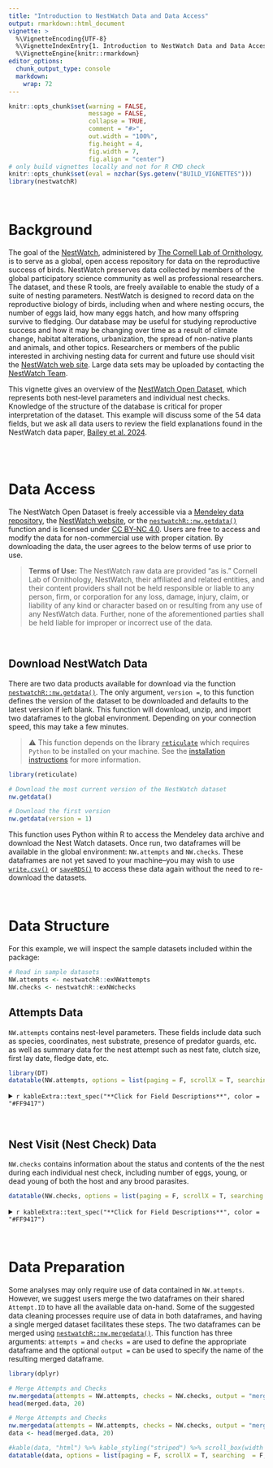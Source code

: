 ```yaml
---
title: "Introduction to NestWatch Data and Data Access"
output: rmarkdown::html_document
vignette: >
  %\VignetteEncoding{UTF-8}
  %\VignetteIndexEntry{1. Introduction to NestWatch Data and Data Access}
  %\VignetteEngine{knitr::rmarkdown}
editor_options: 
  chunk_output_type: console
  markdown: 
    wrap: 72
---
```


```r
knitr::opts_chunk$set(warning = FALSE, 
                      message = FALSE,
                      collapse = TRUE,
                      comment = "#>",
                      out.width = "100%",
                      fig.height = 4, 
                      fig.width = 7, 
                      fig.align = "center")
# only build vignettes locally and not for R CMD check
knitr::opts_chunk$set(eval = nzchar(Sys.getenv("BUILD_VIGNETTES")))
library(nestwatchR)
```

<br>

# Background {#background}

The goal of the [NestWatch](https://nestwatch.org), administered by [The
Cornell Lab of Ornithology](https://www.birds.cornell.edu/home/), is to
serve as a global, open access repository for data on the reproductive
success of birds. NestWatch preserves data collected by members of the
global participatory science community as well as professional
researchers. The dataset, and these R tools, are freely available to
enable the study of a suite of nesting parameters. NestWatch is designed
to record data on the reproductive biology of birds, including when and
where nesting occurs, the number of eggs laid, how many eggs hatch, and
how many offspring survive to fledging. Our database may be useful for
studying reproductive success and how it may be changing over time as a
result of climate change, habitat alterations, urbanization, the spread
of non-native plants and animals, and other topics. Researchers or
members of the public interested in archiving nesting data for current
and future use should visit the [NestWatch web
site](https://nestwatch.org). Large data sets may be uploaded by
contacting the [NestWatch Team](mailto:nestwatch@cornell.edu).

This vignette gives an overview of the [NestWatch Open
Dataset](https://data.mendeley.com/datasets/wjf794z7gc), which
represents both nest-level parameters and individual nest checks.
Knowledge of the structure of the database is critical for proper
interpretation of the dataset. This example will discuss some of the 54
data fields, but we ask all data users to review the field explanations
found in the NestWatch data paper, [Bailey et al.
2024](https://doi.org/10.1002/ecy.4230).

<br> <br>

# Data Access {#access}

The NestWatch Open Dataset is freely accessible via a [Mendeley data
repository](https://data.mendeley.com/datasets/wjf794z7gc), the
[NestWatch
website](https://nestwatch.org/explore/nestwatch-open-dataset-downloads/),
or the
[`nestwatchR::nw.getdata()`](https://engagement-center.github.io/nestwatchR/reference/nw.getdata.html)
function and is licensed under [CC BY-NC
4.0](http://creativecommons.org/licenses/by-nc/4.0/?ref=chooser-v1).
Users are free to access and modify the data for non-commercial use with
proper citation. By downloading the data, the user agrees to the below
terms of use prior to use.

<blockquote>**Terms of Use:** The NestWatch raw data are provided “as
is.” Cornell Lab of Ornithology, NestWatch, their affiliated and related
entities, and their content providers shall not be held responsible or
liable to any person, firm, or corporation for any loss, damage, injury,
claim, or liability of any kind or character based on or resulting from
any use of any NestWatch data. Further, none of the aforementioned
parties shall be held liable for improper or incorrect use of the
data.</blockquote>

<br>

## Download NestWatch Data

There are two data products available for download via the function
[`nestwatchR::nw.getdata()`](https://engagement-center.github.io/nestwatchR/reference/nw.getdata.html).
The only argument, `version =`, to this function defines the version of
the dataset to be downloaded and defaults to the latest version if left
blank. This function will download, unzip, and import two dataframes to
the global environment. Depending on your connection speed, this may
take a few minutes.

> ⚠️ This function depends on the library
> [`reticulate`](https://rstudio.github.io/reticulate/) which requires
> `Python` to be installed on your machine. See the [installation
> instructions](https://engagement-center.github.io/nestwatchR/index.html#installation-computer)
> for more information.

```r
library(reticulate)

# Download the most current version of the NestWatch dataset 
nw.getdata()

# Download the first version
nw.getdata(version = 1)

```

This function uses Python within R to access the Mendeley data archive
and download the Nest Watch datasets. Once run, two dataframes will be
available in the global environment: `NW.attempts` and `NW.checks`.
These dataframes are not yet saved to your machine--you may wish to use
[`write.csv()`](https://www.rdocumentation.org/packages/AlphaPart/versions/0.9.8/topics/write.csv)
or [`saveRDS()`](https://rdrr.io/r/base/readRDS.html) to access these
data again without the need to re-download the datasets.

<br>

# Data Structure

For this example, we will inspect the sample datasets included within
the package:

```r
# Read in sample datasets
NW.attempts <- nestwatchR::exNWattempts
NW.checks <- nestwatchR::exNWchecks
```

## Attempts Data

`NW.attempts` contains nest-level parameters. These fields include data
such as species, coordinates, nest substrate, presence of predator
guards, etc. as well as summary data for the nest attempt such as nest
fate, clutch size, first lay date, fledge date, etc.

```r
library(DT)
datatable(NW.attempts, options = list(paging = F, scrollX = T, searching  = F))
```

<details>

<summary>`r kableExtra::text_spec("**Click for Field Descriptions**", color = "#FF9417")`</summary>

-   **Attempt ID:** assigned; categorical; A unique identification
    assigned to individual nest attempts.
-   **Location ID:** assigned; categorical; A unique identification
    assigned to individual nest locations. May be repeated within and
    across years.
-   **Latitude:** participant provided; numeric; Nest coordinate in
    decimal degrees (NAD84).
-   **Longitude:** participant provided; numeric; Nest coordinate in
    decimal degrees (NAD84).
-   **Subnational Code:** categorical; assigned; The 2-letter country
    code joined with a hyphen to a 2-letter state/province code. Follows
    ISO 3166-2. Undefined represented as "XX-".
-   **Substrate Relationship:** participant provided; Position of the
    nest relative to the surface on which the nest is built. One of: in,
    on, under
-   **Substrate:** participant provided; categorical; The surface on
    which the nest is built.One of: nesbox (nest box/birdhouse), buildi
    (building or dwelling), poptow (post/pole or platform), cliled
    (cliff or rock), ltrcav (cavity in live tree branch), ssdtcv (cavity
    in snag/dead tree), ssdtre (dead tree branch), ltrbra (live tree
    branch), busshr (bush/shrub/cattails), ground (ground), floveg
    (floating vegetation), other.
-   **Substrate Other Description:** participant provided; text;
    Description (specified when Substrate is "other".
-   **Height m:** participant provided; numeric; Measurement of the
    height of the bottom of the nest from the ground (in meters).
-   **Cavity Entrance Diameter cm:** participant provided;Diameter of
    the entrance to the nest for cavity nests (in centimeters).
-   **Orientation:** participant provided; categorical; Compass
    direction that a nest hole entrance faces. One of: n, s, e, w, ne,
    se, sw, nw
-   **Elevation m:** participant provided; numeric; Elevation of nesting
    location above sea level as reported by the user (in meters).
-   **Habitat 1m:** participant provided; categorical; Habitat within 1
    meter of the nest. One of the following high level descriptors: ag
    (agricultural area), for (woodland/forest), grass (natural grassland
    and prairie), chap (shrubland and chaparral), des (desert), fw
    (fresh water), sw (salt water), beach (beach), tun (tundra), oth
    (other), human (human modified landscape). Or, if "human" was
    chosen, the user may optionally store one of these more specific
    descriptors instead: ry (yard, residential area), park (public
    park/green space), road (roadside), golf (golf course), pit (land
    fill/gravel pit/strip mine), cem (cemetery), com-ind
    (industrial/commercial center), pwrln (powerline corridor), campus
    (campus/schoolyard/churc h/hospital), airprt (airport), cmpgrd
    (campground), xmas (Christmas tree farm), orch-vin
    (orchard/vineyard), clrcut (recently clear cut area), burn (recently
    burned area).
-   **Habitat 100m:** participant provided; categorical; Habitat within
    100 meters of the nest. Same as Habitat 1m above
-   **Location Entry Technique:** assigned; Codes representing various
    methods for site creation with varying degrees of positional
    accuracy. These methods continue to evolve as online mapping
    technologies change. See
    [IV.B.4.e](https://doi.org/10.1002/ecy.4230) for descriptions and
    discussion of precision.
-   **Observer ID:** assigned; categorical; A unique code identifying
    the observer making the submission. Note that most observers will
    only have one Observer ID, but it is possible for one individual to
    create multiple accounts. It is not possible to identify
    participants with multiple Observer IDs.
-   **Species Code:** participant provided; categorical; Taxonomic code
    for the identity of the nesting species. See [eBird
    taxonomy](https://www.birds.cornell.edu/clementschecklist/download/)
    for more details.
-   **Species Name:** participant provided; categorical; Common name (in
    English) for the identity of the nesting species. See [eBird
    taxonomy](https://www.birds.cornell.edu/clementschecklist/download/)
    for more details.
-   **Year:** assigned; integer; Year in which the nest attempt started.
-   **Predator Guard:** participant provided; categorical; For nest
    attempts in boxes, this field indicates whether a device intended to
    prevent predation was attached to the nesting structure (i.e., a
    predator guard). If it contains "other" then Predator Guard Other
    should have a value. See [Bailey and Bonter
    2017](https://doi.org/10.1002/wsb.801) for more information on
    predator guard types. One or more of: baffle, cone, holeExtender,
    no, noelGuard, other.
-   **Predator Guard Other:** participant provided; text; Free text
    entered when "other" predator guard type is selected.
-   **First Lay Date:** participant provided; date; Date when first egg
    was laid.
-   **First Lay Date Estimated:** participant provided;binary; Whether
    the first lay date is estimated (1) or observed (0).
-   **Visited During Egg Laying:** participant provided; binary;
    Response to "Was the nest site visited during the egg laying
    period?" (1 = yes, 0 = no). This variable was originally intended to
    gauge the quality of the first egg date estimate during a time
    period when nest check data was not being collected (e.g., The
    Birdhouse Network). It was retained later for continuity even after
    nest checks were enabled because some participants may choose not to
    enter all of their nest checks. See Cooper 2014 for further detail.
-   **Hatch Date:** participant provided; date; Date when the first egg
    hatched.
-   **Hatch Date Estimated:** participant provided; binary; Whether the
    hatch date is estimated (1) or observed (0).
-   **Fledge Date:** participant provided; date; Date when the first
    young fledged (left the nest).
-   **Fledge Date Estimated:** participant provided; binary; Whether the
    fledge date is estimated (1) or observed (0).
-   **Young Fledged:** participant provided;integer; Total number of
    young that fledged.
-   **Clutch Size:** participant provided; integer; Maximum number of
    host eggs in the nest (not including eggs of brood parasites).
-   **Young Total:** participant provided; integer; Maximum number of
    young (alive and dead) of host species in the nest (i.e., hatched
    young). Does not include young of brood parasites.
-   **Unhatched Eggs:** participant provided; integer; Maximum number of
    host eggs that failed to hatch for individual nest attempts (not
    including eggs of brood parasites).
-   **Outcome:** participant provided; categorical; Fate of the nest
    attempt. categorical one of: f (failure), f1 (all young found dead
    in or nearby nest), f2 (all young disappeared from nest before
    fledge date; reason unknown), f3 (predator known to cause nest
    failure), f4 (only young of brood parasites fledged), f5 (invasive
    species management), f6 (no eggs hatched), f7 (failure due to nest
    takeover by another bird), s1 (at least one host young fledged), u1
    (unknown outcome), u2 (nest monitoring stopped prior to expected
    fledge date while nest was still active), u3 (no breeding behavior
    observed), i (inactive), n (not monitored).
-   **Attempt Entry Technique:** assigned; Indicates method of data
    entry used to initiate the nest attempt. As of 2022, the 3 modes of
    data entry include the NestWatch website (visits may have been
    entered via another method) value indicates various versions of
    "Web" entry), the mobile app (field value indicates various versions
    of "Mobile" entry), or bulk upload (field value indicates date of
    uploading into database).

</details>

<br>

## Nest Visit (Nest Check) Data

`NW.checks` contains information about the status and contents of the
the nest during each individual nest check, including number of eggs,
young, or dead young of both the host and any brood parasites.

```r
datatable(NW.checks, options = list(paging = F, scrollX = T, searching  = F, scrollY = "300px"))

```

<details>

<summary>`r kableExtra::text_spec("**Click for Field Descriptions**", color = "#FF9417")`</summary>

-   **Attempt ID:** assigned; categorical; See prior description.
-   **Visit ID:** assigned; categorical; Identifier assigned for
    individual visits to nest attempts. A nest attempt will have as many
    Visit ID values as there were nest checks reported for that attempt.
-   **Visit Datetime:** participant provided; datetime; The date and
    time that individual nests were visited. Time is stored for some
    entry modes but not all. Time may be to nearest hour for older data,
    or to the second for mobile-entered data. Time is stored in the
    user's local time zone (but time zone itself is not stored). See
    Visit Time Valid to determine if the time was stored during data
    entry.
-   **Visit Time Valid:** assigned; binary; Whether the time portion of
    the Visit Datetime column was stored and should be treated as the
    actual time of the visit (1 = yes, 0 = no).
-   **Nest Status:** participant provided; categorical; Condition of
    nest during each nest visit. One of: no (no nest), an (another bird
    nest, same site), cn (complete nest), dn (damaged nest), fn
    (flattened nest with fecal matter), in (incomplete nest), nn
    (non-avian nest), rn (nest removed, remover unknown).
-   **Adult Activity:** participant provided; categorical; Adult
    activity seen or heard near the nest during each nest visit. This
    can help determine if a nest was still active, particularly if the
    contents could not be seen directly. categorical One of: no (no
    adults seen or heard), aa (at/on, then flushed from nest), ba
    (building nest or carrying nest material), da (dead adult(s)), fa
    (feeding young at nest), ra (remained on the nest), va (vicinity of
    the nest).
-   **Young Status:** participant provided; categorical; Developmental
    stage of young during each nest visit. One of: no (no live young in
    nest), fy (fully feathered young), hy (hatching young), ny (naked
    young), py (partially feathered young), vy (vocal young, heard
    only), yy (young outside of box).
-   **Management Status:** participant provided; categorical; Management
    action taken by the nest monitor. One of: no (no management
    activity), am (avian competitor nest/eggs/young removed), bm (banded
    adults or young at nest), em (unhatched host eggs removed), nm (nest
    box management), pm (pest management [e.g., wasps, ants, mice,
    etc.]).
-   **Host Eggs Count:** participant provided; integer; Number of host
    eggs counted during a nest check. May be null if user did not
    provide information or was not able to count precisely. See also
    Host Eggs Present Uncounted.
-   **Host Eggs Present Uncounted:** participant provided; binary; The
    user may indicate that host eggs were present but the exact count is
    unknown. In this case, Host Eggs Present Uncounted will be set to 1.
    Nest checks where Host Eggs Count \> 0 or Host Eggs Present
    Uncounted = 1 may both be considered to have host eggs.
-   **Live Host Young Count:** participant provided; integer; Number of
    live host young counted during a nest check. May be null if user did
    not provide information or was not able to count precisely. See also
    Live Host Young Present Uncounted.
-   **Live Host Young Present Uncounted:** participant provided; binary;
    The user may indicate that live host young were present but the
    exact count is unknown. In this case, Live Host Young Present
    Uncounted will be set to 1. Nest checks where Live Host Young Count
    \> 0 or Live Host Young Present Uncounted = 1 may both be considered
    to have live host young.
-   **Dead Host Young Count:** participant provided; integer; Number of
    dead host young counted during a nest check. May be null if user did
    not provide information or was not able to count precisely. See also
    Dead Host Young Present Uncounted.
-   **Dead Host Young Present Uncounted:** participant provided; binary;
    The user may indicate that dead host young were present but the
    exact count is unknown. In this case, Dead Host Young Present
    Uncounted will be set to 1. Nest checks where Dead Host Young Count
    \> 0 or Dead Host Young Present Uncounted = 1 may both be considered
    to have dead host young.
-   **Brood Parasite Eggs Count:** participant provided; integer; Number
    of brood parasite eggs counted during a nest check. May be null if
    user did not provide information or was not able to count precisely.
    See also Brood Parasite Eggs Present Uncounted.
-   **Brood Parasite Eggs Present Uncounted:** participant provided;
    binary; The user may indicate that brood parasite eggs were present
    but the exact count is unknown. In this case, Brood Parasite Eggs
    Present Uncounted will be set to 1. Nest checks where Brood Parasite
    Eggs Count \> 0 or Brood Parasite Eggs Present Uncounted = 1 may
    both be considered to have brood parasite eggs.
-   **Brood Parasite Live Young Count:** participant provided; integer;
    Number of brood parasite live young counted during a nest check. May
    be null if user did not provide information or was not able to count
    precisely. See also Brood Parasite Live Young Present Uncounted.
-   **Brood Parasite Live Young Present Uncounted:** participant
    provided; binary; The user may indicate that brood parasite live
    young were present but the exact count is unknown. In this case,
    Brood Parasite Live Young Present Uncounted will be set to 1. Nest
    checks where Brood Parasite Live Young Count \> 0 or Brood Parasite
    Live Young Present Uncounted = 1 may both be considered to have live
    brood parasite young.
-   **Brood Parasite Dead Young Count:** participant provided; integer;
    Number of brood parasite dead young counted during a nest check. May
    be null if user did not provide information or was not able to count
    precisely. See also Brood Parasite Dead Young Present Uncounted.
-   **Brood Parasite Dead:** participant provided; binary; The user may
    indicate that brood parasite dead young were present. Young Present
    Uncounted but the exact count is unknown. In this case, Brood
    Parasite Dead Young Present Uncounted will be set to 1. Nest checks
    where Brood Parasite Dead Young Count \> 0 or Brood Parasite Dead
    Young Present Uncounted = 1 may both be considered to have dead
    brood parasite young.
-   **Visit Entry Technique:** assigned; text; Method of data entry that
    created this visit. As of 2022, the 3 modes of data entry include
    the NestWatch website (field value indicates various versions of
    "Web" entry), the mobile app (field value indicates various versions
    of "Mobile" entry), or bulk upload (field value indicates date of
    uploading into database).

</details>

<br>

# Data Preparation

Some analyses may only require use of data contained in `NW.attempts`.
However, we suggest users merge the two dataframes on their shared
`Attempt.ID` to have all the available data on-hand. Some of the
suggested data cleaning processes require use of data in both
dataframes, and having a single merged dataset facilitates these steps.
The two dataframes can be merged using
[`nestwatchR::nw.mergedata()`](https://engagement-center.github.io/nestwatchR/reference/nw.mergedata.html).
This function has three arguments: `attempts =` and `checks =` are used
to define the appropriate dataframe and the optional `output =` can be
used to specify the name of the resulting merged dataframe.

```r
library(dplyr)

# Merge Attempts and Checks
nw.mergedata(attempts = NW.attempts, checks = NW.checks, output = "merged.data")
head(merged.data, 20)
```

```r
# Merge Attempts and Checks
nw.mergedata(attempts = NW.attempts, checks = NW.checks, output = "merged.data")
data <- head(merged.data, 20)

#kable(data, "html") %>% kable_styling("striped") %>% scroll_box(width = "100%", height = "300px")
datatable(data, options = list(paging = F, scrollX = T, searching  = F, scrollY = "300px"))

```
